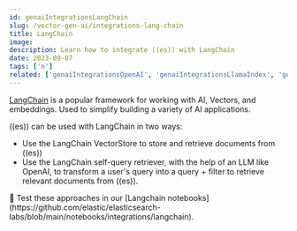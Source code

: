 ```yaml
---
id: genaiIntegrationsLangChain
slug: /vector-gen-ai/integrations-lang-chain
title: LangChain
image:
description: Learn how to integrate ((es)) with LangChain
date: 2023-09-07
tags: ['n']
related: ['genaiIntegrationsOpenAI', 'genaiIntegrationsLlamaIndex', 'genaiIntegrationsHuggingFace']
---
```


[LangChain](https://docs.langchain.com/docs/) is a popular framework for working with AI, Vectors, and embeddings. Used to simplify building a variety of AI applications.

((es)) can be used with LangChain in two ways:

- Use the LangChain VectorStore to store and retrieve documents from ((es))
- Use the LangChain self-query retriever, with the help of an LLM like OpenAI, to transform a user's query into a query + filter to retrieve relevant documents from ((es)).

<DocCallOut>
📒 Test these approaches in our [Langchain notebooks](https://github.com/elastic/elasticsearch-labs/blob/main/notebooks/integrations/langchain).
</DocCallOut>